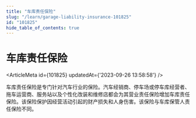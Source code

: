 ```yaml
---
title: "车库责任保险"
slug: "/learn/garage-liability-insurance-101825"
id: "101825"
hide_table_of_contents: true
---
```



# 车库责任保险

<ArticleMeta id={101825} updatedAt={'2023-09-26 13:58:58'} />
<div className='border-solid border-b border-t-0 my-4 border-[var(--ifm-color-gray-300)]' />

车库责任保险是专门针对汽车行业的保险。汽车经销商、停车场或停车库经营者、拖车运营商、服务站以及个性化改装和维修店都会为其营业责任保险增加车库责任保险。该保险保护因经营活动引起的财产损失和人身伤害。该保险与车库保管人责任保险不同。
